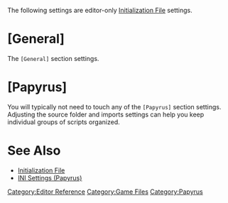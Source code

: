 The following settings are editor-only [[Initialization File]] settings.

= [General] =
The <Code>[General]</Code> section settings.

{{Editor:Configuration:bAllowMultipleEditors}}

{{Editor:Configuration:bAllowMultipleMasterLoads}}

{{Editor:Configuration:bUseVersionControl}}

{{Editor:Configuration:sNetwork Path}}

{{Editor:Configuration:sNewVersionBackupPath}}

{{Editor:Configuration:sNetworkMasterPath}}


= [Papyrus] =
You will typically not need to touch any of the <Code>[Papyrus]</Code> section settings.
Adjusting the source folder and imports settings can help you keep individual groups of scripts organized.

{{Editor:Configuration:sScriptSourceFolder}}
{{Editor:Configuration:sAdditionalImports}}
{{Editor:Configuration:sScriptTempFolder}}
{{Editor:Configuration:sScriptCompiledFolder}}
{{Editor:Configuration:sCompilerFolder}}
{{Editor:Configuration:sAutoFillNamespaceDefault}}

= See Also =
* [[Initialization File]]
* [[INI Settings (Papyrus)]]


[[Category:Editor Reference]]
[[Category:Game Files]]
[[Category:Papyrus]]